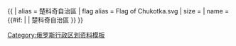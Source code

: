 {{ {{{1<noinclude>|country showdata</noinclude>}}}
| alias = 楚科奇自治區
| flag alias = Flag of Chukotka.svg
| size = {{{size|}}}
| name = {{#if: {{{name|}}} | {{{name|}}} | 楚科奇自治區 }}
}}<noinclude>
[[Category:俄罗斯行政区划资料模板]]
</noinclude>